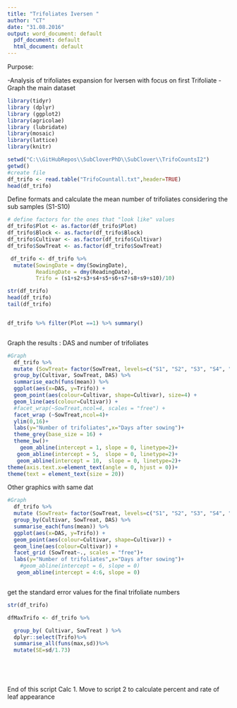 ```yaml
---
title: "Trifoliates Iversen "
author: "CT"
date: "31.08.2016"
output: word_document: default
  pdf_document: default
  html_document: default
---
```


Purpose:

-Analysis of trifoliates expansion for Iversen with focus on first Trifoliate 
- Graph the main dataset 
 
```r
library(tidyr)
library (dplyr)
library (ggplot2)
library(agricolae)
library (lubridate)
library(mosaic)
library(lattice)
library(knitr)
```



```r
setwd("C:\\GitHubRepos\\SubCloverPhD\\SubClover\\TrifoCountsI2")
getwd()
#create file
df_trifo <- read.table("TrifoCountall.txt",header=TRUE)
head(df_trifo)


```
Define formats and calculate the mean number of trifoliates considering the sub samples (S1-S10)

```r


# define factors for the ones that "look like" values
df_trifo$Plot <- as.factor(df_trifo$Plot)
df_trifo$Block <- as.factor(df_trifo$Block)
df_trifo$Cultivar <- as.factor(df_trifo$Cultivar)
df_trifo$SowTreat <- as.factor(df_trifo$SowTreat)

 df_trifo <- df_trifo %>%
  mutate(SowingDate = dmy(SowingDate), 
         ReadingDate = dmy(ReadingDate),
         Trifo = (s1+s2+s3+s4+s5+s6+s7+s8+s9+s10)/10)

str(df_trifo)
head(df_trifo)
tail(df_trifo)


df_trifo %>% filter(Plot ==1) %>% summary()



```

Graph the results : DAS and number of trifoliates 

```r
#Graph         
  df_trifo %>%
  mutate (SowTreat= factor(SowTreat, levels=c("S1", "S2", "S3", "S4", "S5", "S6","S7", "S8"),labels=c("June", "July", "September", "November", "December", "February","March", "May")))%>%
  group_by(Cultivar, SowTreat, DAS) %>%
  summarise_each(funs(mean)) %>%
  ggplot(aes(x=DAS, y=Trifo)) + 
  geom_point(aes(colour=Cultivar, shape=Cultivar), size=4) +
  geom_line(aes(colour=Cultivar)) +
  #facet_wrap(~SowTreat,ncol=4, scales = "free") +
  facet_wrap (~SowTreat,ncol=4)+
  ylim(0,16)+
  labs(y="Number of trifoliates",x="Days after sowing")+
  theme_grey(base_size = 16) +
  theme_bw()+
    geom_abline(intercept = 1, slope = 0, linetype=2)+
   geom_abline(intercept = 5,  slope = 0, linetype=2)+
   geom_abline(intercept = 10,  slope = 0, linetype=2)+
theme(axis.text.x=element_text(angle = 0, hjust = 0))+
theme(text = element_text(size = 20))


```

Other graphics with same dat 
```r
#Graph         
  df_trifo %>%  
  mutate (SowTreat= factor(SowTreat, levels=c("S1", "S2", "S3", "S4", "S5", "S6","S7", "S8"),labels=c("June", "July", "September", "November", "December", "February","March", "May")))%>%
  group_by(Cultivar, SowTreat, DAS) %>%
  summarise_each(funs(mean)) %>%
  ggplot(aes(x=DAS, y=Trifo)) + 
  geom_point(aes(colour=Cultivar, shape=Cultivar)) +
  geom_line(aes(colour=Cultivar)) +
  facet_grid (SowTreat~., scales = "free")+
  labs(y="Number of trifoliates",x="Days after sowing")+
    #geom_abline(intercept = 6, slope = 0)
   geom_abline(intercept = 4:6, slope = 0)



```


get the standard  error values for the final trifoliate numbers 


```r
str(df_trifo)

dfMaxTrifo <- df_trifo %>% 

  group_by( Cultivar, SowTreat ) %>%
  dplyr::select(Trifo)%>%
  summarise_all(funs(max,sd))%>%
  mutate(SE=sd/1.73)
 

  



```





End of this script Calc 1. 
Move to script 2 to calculate percent and rate of leaf appearance 
